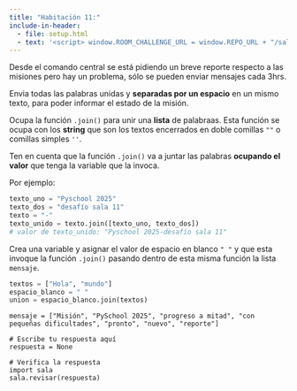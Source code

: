 ```yaml
---
title: "Habitación 11:"
include-in-header:
  - file: setup.html
  - text: '<script> window.ROOM_CHALLENGE_URL = window.REPO_URL + "/sala_11.py"; </script>'
---
```


Desde el comando central se está pidiendo un breve reporte respecto a las misiones pero hay un problema, sólo se
pueden enviar mensajes cada 3hrs.

Envia todas las palabras unidas y __separadas por un espacio__ en un mismo texto, para poder informar el estado de la misión.


<div class="alert alert-info">
Ocupa la función `.join()` para unir una **lista** de palabraas. Esta función se ocupa con los **string** que son
los textos encerrados en doble comillas `""` o comillas simples `''`.

Ten en cuenta que la función `.join()` va a juntar las palabras **ocupando el valor** que tenga la variable que la invoca.

Por ejemplo:
```python
texto_uno = "Pyschool 2025"
texto_dos = "desafío sala 11"
texto = "-"
texto_unido = texto.join([texto_uno, texto_dos])
# valor de texto_unido: "Pyschool 2025-desafío sala 11"
```

</div>

::: {.callout-tip title="Pista" collapse="true"}
Crea una variable y asignar el valor de espacio en blanco `" "` y que esta invoque la función `.join()` pasando
 dentro de esta misma función la lista `mensaje`.

```python
textos = ["Hola", "mundo"]
espacio_blanco = " "
union = espacio_blanco.join(textos)
```
:::

```pyodide-python
mensaje = ["Misión", "PySchool 2025", "progreso a mitad", "con pequeñas dificultades", "pronto", "nuevo", "reporte"]

# Escribe tu respuesta aquí
respuesta = None

# Verifica la respuesta
import sala
sala.revisar(respuesta)
```